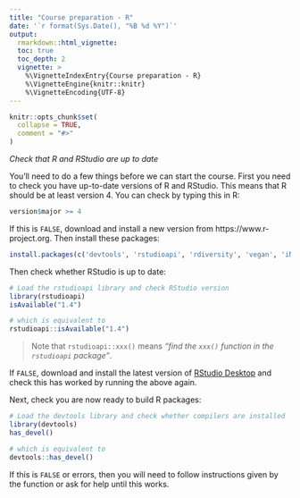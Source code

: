 ```yaml
---
title: "Course preparation - R"
date: '`r format(Sys.Date(), "%B %d %Y")`'
output:
  rmarkdown::html_vignette:
  toc: true
  toc_depth: 2
  vignette: >
    %\VignetteIndexEntry{Course preparation - R}
    %\VignetteEngine{knitr::knitr}
    %\VignetteEncoding{UTF-8}
---
```


```r
knitr::opts_chunk$set(
  collapse = TRUE,
  comment = "#>"
)
```

*Check that R and RStudio are up to date*

You'll need to do a few things before we can start the course. First you need to
check you have up-to-date versions of R and RStudio. This means that R should be
at least version 4. You can check by typing this in R:

```R
version$major >= 4
```

If this is `FALSE`, download and install a new version from
https://www.r-project.org. Then install these packages:

```R
install.packages(c('devtools', 'rstudioapi', 'rdiversity', 'vegan', 'iNEXT'))
```

Then check whether RStudio is up to date:

```R
# Load the rstudioapi library and check RStudio version
library(rstudioapi)
isAvailable("1.4")

# which is equivalent to
rstudioapi::isAvailable("1.4")
```

> Note that `rstudioapi::xxx()` means *"find the `xxx()` function in the `rstudioapi` package"*.

If `FALSE`, download and install the latest version of [RStudio Desktop][rstudio]
and check this has worked by running the above again.

Next, check you are now ready to build R packages:

```R
# Load the devtools library and check whether compilers are installed
library(devtools)
has_devel()

# which is equivalent to
devtools::has_devel()
```

If this is `FALSE` or errors, then you will need to follow instructions given
by the function or ask for help until this works.

[rstudio]: https://rstudio.com/products/rstudio
